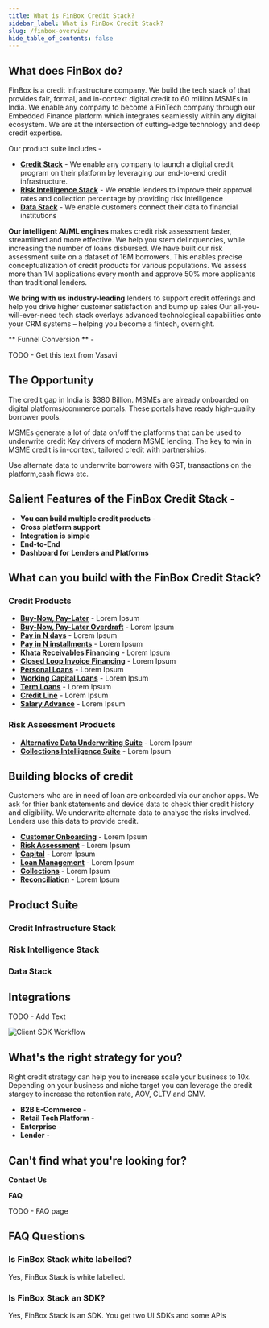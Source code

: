```yaml
---
title: What is FinBox Credit Stack?
sidebar_label: What is FinBox Credit Stack?
slug: /finbox-overview
hide_table_of_contents: false
---
```




## What does FinBox do?



FinBox is a credit infrastructure company. We build the tech stack of that provides fair, formal, and in-context digital credit to 60 million MSMEs in India. We enable any company to become a FinTech company through our Embedded Finance platform which integrates seamlessly within any digital ecosystem. 
We are at the intersection of cutting-edge technology and deep credit expertise. 

Our product suite includes -  
 - [**Credit Stack**](https://finbox.in/products/embedded-finance/) - We enable any company to launch a digital credit program on their platform by leveraging our end-to-end credit infrastructure.
 - [**Risk Intelligence Stack**](https://finbox.in/products/risk-engine/) - We enable lenders to improve their approval rates and collection percentage by providing risk intelligence 
 - [**Data Stack**](https://finbox.in/products/risk-engine/) - We enable customers connect their data to financial institutions


**Our intelligent AI/ML engines** makes credit risk assessment  faster, streamlined and more effective.
We help you stem delinquencies, while increasing the number of loans disbursed. We have built our risk assessment suite on a dataset of 16M borrowers. This enables precise conceptualization of credit products for various populations. We assess more than 1M applications every month and approve 50% more applicants than traditional lenders.

**We bring with us industry-leading** lenders to support credit offerings and help you drive higher customer satisfaction and bump up sales
Our all-you-will-ever-need tech stack overlays advanced technological capabilities onto your CRM systems – helping you become a fintech, overnight.

** Funnel Conversion ** - 

TODO - Get this text from Vasavi  


##  The Opportunity

The credit gap in India is $380 Billion.  MSMEs are already onboarded on digital platforms/commerce portals. These portals have ready high-quality borrower pools. 

MSMEs generate a lot of data on/off the platforms that can be used to underwrite credit Key drivers of modern MSME lending.
The key to win in MSME credit is in-context, tailored credit with partnerships.

Use alternate data to underwrite borrowers with GST, transactions on the platform,cash flows etc.


## Salient Features of the FinBox Credit Stack -

 - **You can build multiple credit products** - 
 - **Cross platform support** 
 - **Integration is simple**
 - **End-to-End**
 - **Dashboard for Lenders and Platforms**
 


## What can you build with the FinBox Credit Stack?


### Credit Products

 - [**Buy-Now, Pay-Later**](/product/build/buy-now-pay-later) - Lorem Ipsum
 - [**Buy-Now, Pay-Later Overdraft**](/product/build/buy-now-pay-later-overdraft) - Lorem Ipsum
 - [**Pay in N days**](/product/build/buy-now-pay-later-overdraft) - Lorem Ipsum
 - [**Pay in N installments**](/product/build/buy-now-pay-later-overdraft) - Lorem Ipsum
 - [**Khata Receivables Financing**](/product/build/buy-now-pay-later-overdraft) - Lorem Ipsum
 - [**Closed Loop Invoice Financing**](/product/build/buy-now-pay-later-overdraft) - Lorem Ipsum
 - [**Personal Loans**](/product/build/buy-now-pay-later-overdraft) - Lorem Ipsum
 - [**Working Capital Loans**](/product/build/buy-now-pay-later-overdraft) - Lorem Ipsum
 - [**Term Loans**](product/build/term-loans) - Lorem Ipsum
 - [**Credit Line**](product/build/credit-line) - Lorem Ipsum
 - [**Salary Advance**](product/build/salary-advance) - Lorem Ipsum

### Risk Assessment Products

 - [**Alternative Data Underwriting Suite**](product/build/personal-loans) - Lorem Ipsum
 - [**Collections Intelligence Suite**](product/build/personal-loans) - Lorem Ipsum



## Building blocks of credit

Customers who are in need of loan are onboarded via our anchor apps. We ask for thier bank statements and device data to check thier credit history and eligibility. We underwrite alternate data to analyse the risks involved. Lenders use this data to provide credit.

 - [**Customer Onboarding**](/block/build/buy-now-pay-later) - Lorem Ipsum
 - [**Risk Assessment**](/block/build/buy-now-pay-later-overdraft) - Lorem Ipsum
 - [**Capital**](product/block/term-loans) - Lorem Ipsum
 - [**Loan Management**](block/build/credit-line) - Lorem Ipsum
 - [**Collections**](block/build/salary-advance) - Lorem Ipsum
 - [**Reconciliation**](block/build/personal-loans) - Lorem Ipsum


## Product Suite

### Credit Infrastructure Stack

<div class="row">
<div class="col">
  <RedisCard
    title="Buy-Now Pay-Later Stack"
    img="/img/EmbeddedFinance.svg"
    description="Build your own credit program by leveraging the FinBox Embedded Finance Platform"
    page="/embedded-finance/"
  />
</div>


  <div class="col">
  <RedisCard
    title="Cashflow Based Lending Stack"
    img="/img/EmbeddedFinance.svg"
    description="Build your own credit program by leveraging the FinBox Embedded Finance Platform"
    page="/embedded-finance/"
  />
</div>
</div>

<div class="row">

<div class="col">
  <RedisCard
    title="Supply Chain Finance Stack"
    img="/img/EmbeddedFinance.svg"
    description="Build your own credit program by leveraging the FinBox Embedded Finance Platform"
    page="/embedded-finance/"
  />
</div>


  <div class="col">
  <RedisCard
    title="No Code Credit Link"
    img="/img/EmbeddedFinance.svg"
    description="Build your own credit program by leveraging the FinBox Embedded Finance Platform"
    page="/embedded-finance/"
  />
</div>
</div>

### Risk Intelligence Stack

<div class="row">

<div class="col">
  <RedisCard
    title="Risk Engine"
    img="/img/DeviceConnect.svg"
    description="Leverage device data to build advanced underwriting models"
    page="/device-connect/"
  />
</div>

 <div class="col">
    <RedisCard 
        title="CollectX" 
        img="/img/BankConnect.svg"
        description="Integrate Account Aggregator and Bank Statement Analysis in your platform" 
        page="/bank-connect/"
        />
 </div>
  </div>

### Data Stack

<div class="row">

<div class="col">
  <RedisCard
    title="DeviceConnect"
    img="/img/DeviceConnect.svg"
    description="Leverage device data to build advanced underwriting models"
    page="/device-connect/"
  />
</div>

 <div class="col">
    <RedisCard 
        title="BankConnect" 
        img="/img/BankConnect.svg"
        description="Integrate Account Aggregator and Bank Statement Analysis in your platform" 
        page="/bank-connect/"
        />
 </div>
  </div>

## Integrations

TODO - Add Text

<img src="/img/integrations_hand.jpeg" alt="Client SDK Workflow" />

## What's the right strategy for you?

Right credit strategy can help you to increase scale your business to 10x. Depending on your business and niche target you can leverage the credit stargey to increase the retention rate, AOV, CLTV and GMV.

 - **B2B E-Commerce** - 
 - **Retail Tech Platform** - 
 - **Enterprise** - 
 - **Lender** - 



## Can't find what you're looking for?

**Contact Us**

**FAQ**

TODO - FAQ page

## FAQ Questions
### Is FinBox Stack white labelled?

Yes, FinBox Stack is white labelled.

### Is FinBox Stack an SDK?

Yes, FinBox Stack is an SDK. You get two UI SDKs and some APIs


